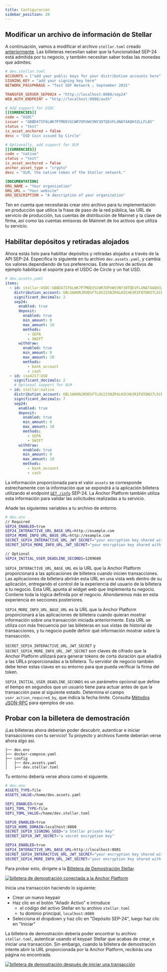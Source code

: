 ```yaml
---
title: Configuración
sidebar_position: 20
---
```



## Modificar un archivo de información de Stellar

A continuación, vamos a modificar el archivo `stellar.toml` creado [anteriormente][sep1-ap]. Las billeteras necesitan saber que la funcionalidad SEP-24 está admitida por tu negocio, y también necesitan saber todas las monedas que admites.

<CodeExample>

```toml
# dev.stellar.toml
ACCOUNTS = ["add your public keys for your distribution accounts here"]
SIGNING_KEY = "add your signing key here"
NETWORK_PASSPHRASE = "Test SDF Network ; September 2015"

TRANSFER_SERVER_SEP0024 = "http://localhost:8080/sep24"
WEB_AUTH_ENDPOINT = "http://localhost:8080/auth"

# Add support for USDC
[[CURRENCIES]]
code = "USDC"
issuer = "GBBD47IF6LWK7P7MDEVSCWR7DPUWV3NY3DTQEVFL4NAT4AQH3ZLLFLA5"
status = "test"
is_asset_anchored = false
desc = "USD Coin issued by Circle"

# Optionally, add support for XLM
[[CURRENCIES]]
code = "native"
status = "test"
is_asset_anchored = false
anchor_asset_type = "crypto"
desc = "XLM, the native token of the Stellar network."

[DOCUMENTATION]
ORG_NAME = "Your organization"
ORG_URL = "Your website"
ORG_DESCRIPTION = "A description of your organization"
```

</CodeExample>

Ten en cuenta que necesitarás crear otro archivo para tu implementación en producción que utilice la frase de paso de la red pública, las URL de servicio de producción, tus cuentas de distribución de Mainnet y la clave de firma, así como las cuentas emisoras de Mainnet de los activos que utiliza tu servicio.

## Habilitar depósitos y retiradas alojados

Ahora estás listo para habilitar depósitos y retiradas alojados a través de la API SEP-24. Especifica lo siguiente en tu archivo `dev.assets.yaml`, y cambia los valores dependiendo de tus preferencias. Este archivo de activos de ejemplo habilitará el soporte para el USDC de Circle y un fiat USD.

<CodeExample>

```yaml
# dev.assets.yaml
items:
  - id: stellar:USDC:GBBD47IF6LWK7P7MDEVSCWR7DPUWV3NY3DTQEVFL4NAT4AQH3ZLLFLA5
    distribution_account: GBLSAHONJRODSFTLOV225NZR4LHICH63RIFQTQN37L5CRTR2IMQ5UEK7
    significant_decimals: 2
    sep24:
      enabled: true
      deposit:
        enabled: true
        min_amount: 0
        max_amount: 10
        methods:
          - SEPA
          - SWIFT
      withdraw:
        enabled: true
        min_amount: 0
        max_amount: 10
        methods:
          - bank_account
          - cash
  - id: iso4217:USD
    significant_decimals: 2
    # Optional support for XLM
  - id: stellar:native
    distribution_account: GBLSAHONJRODSFTLOV225NZR4LHICH63RIFQTQN37L5CRTR2IMQ5UEK7
    significant_decimals: 7
    sep24:
      enabled: true
      deposit:
        enabled: true
        min_amount: 0
        max_amount: 10
        methods:
          - SEPA
          - SWIFT
      withdraw:
        enabled: true
        min_amount: 0
        max_amount: 10
        methods:
          - bank_account
          - cash
```

</CodeExample>

La información proporcionada para el valor `assets` se corresponde estrechamente con la información que se expondrá a la aplicación billetera utilizando el endpoint [`GET /info`][sep24-get-info] SEP-24. La Anchor Platform también utiliza esta información para validar las solicitudes realizadas a tu servicio.

Añade las siguientes variables a tu archivo de entorno.

<CodeExample>

```bash
# dev.env
// Required
SEP24_ENABLED=true
SEP24_INTERACTIVE_URL_BASE_URL=http://example.com
SEP24_MORE_INFO_URL_BASE_URL=http://example.com
SECRET_SEP24_INTERACTIVE_URL_JWT_SECRET="your encryption key shared with your business server"
SECRET_SEP24_MORE_INFO_URL_JWT_SECRET="your encryption key shared with your business server"

// Optional
SEP24_INITIAL_USER_DEADLINE_SECONDS=1209600
```

</CodeExample>

`SEP24_INTERACTIVE_URL_BASE_URL` es la URL que la Anchor Platform proporcionará a las aplicaciones de billetera cuando inicien transacciones. Las aplicaciones de billetera abrirán esta URL en una vista web dentro de su aplicación, entregando el control de la experiencia del usuario de la billetera a tu negocio. Esta URL apunta al widget web que implementa tu negocio. Contiene toda la lógica definida por el negocio. Ahondaremos más en esta experiencia en secciones posteriores.

`SEP24_MORE_INFO_URL_BASE_URL` es la URL que la Anchor Platform proporcionará a las aplicaciones de billetera cuando quieran mostrar información sobre una transacción iniciada anteriormente. Esta URL se utiliza con más frecuencia por las billeteras en sus vistas de historial de transacciones, y tu negocio puede definir qué información mostrar sobre la transacción.

`SECRET_SEP24_INTERACTIVE_URL_JWT_SECRET` y `SECRET_SEP24_MORE_INFO_URL_JWT_SECRET` son claves de cifrado que la Anchor Platform utilizará para generar tokens de corta duración que añadirá a las URLs proporcionadas a la billetera. Tu servidor de negocio también debe tener estas claves en su entorno para que pueda verificar la firma del token.

`SEP24_INITIAL_USER_DEADLINE_SECONDS` es un parámetro opcional que define el tiempo en segundos que un usuario tiene para actuar antes de que la transacción pase al siguiente estado. Determina el campo `user_action_required_by`, que indica la fecha límite. Consulta [Métodos JSON-RPC][json-rpc-methods] para ejemplos de uso.

## Probar con la billetera de demostración

¡Las billeteras ahora deberían poder descubrir, autenticar e iniciar transacciones con tu servicio! Tu proyecto y archivos fuente deberían verse ahora algo así.

<CodeExample>

```
├── dev.env
├── docker-compose.yaml
├── config
│   ├── dev.assets.yaml
│   ├── dev.stellar.toml
```

</CodeExample>

Tu entorno debería verse ahora como el siguiente.

<CodeExample>

```bash
# dev.env
ASSETS_TYPE=file
ASSETS_VALUE=/home/dev.assets.yaml

SEP1_ENABLED=true
SEP1_TOML_TYPE=file
SEP1_TOML_VALUE=/home/dev.stellar.toml

SEP10_ENABLED=true
SEP10_HOME_DOMAIN=localhost:8080
SECRET_SEP10_SIGNING_SEED="a Stellar private key"
SECRET_SEP10_JWT_SECRET="a secret encryption key"

SEP24_ENABLED=true
SEP24_INTERACTIVE_URL_BASE_URL=http://localhost:8081
SECRET_SEP24_INTERACTIVE_URL_JWT_SECRET="your encryption key shared with your business server"
SECRET_SEP24_MORE_INFO_URL_JWT_SECRET="your encryption key shared with your business server"
```

</CodeExample>

Para probar esto, dirígete a la [Billetera de Demostración Stellar][stellar-demo-wallet].

[![billetera de demostración conectada a la Anchor Platform](../../assets/anchor-platform-sep24-demo-wallet.png)](../../assets/anchor-platform-sep24-demo-wallet.png)

Inicia una transacción haciendo lo siguiente:

- Crear un nuevo keypair
- Haz clic en el botón "Añadir Activo" e introduce
  - el código del activo Stellar en tu archivo `stellar.toml`
  - tu dominio principal, `localhost:8080`
- Selecciona el dropdown y haz clic en "Depósito SEP-24", luego haz clic en "Iniciar"

La billetera de demostración debería poder encontrar tu archivo `stellar.toml`, autenticar usando el keypair Stellar que acabas de crear, e iniciar una transacción. Sin embargo, cuando la billetera de demostración intente abrir la URL proporcionada por la Anchor Platform, recibirás una página no encontrada.

[![billetera de demostración después de iniciar una transacción](../../assets/anchor-platform-sep24-demo-wallet-widget.png)](../../assets/anchor-platform-sep24-demo-wallet-widget.png)

[sep-1]: https://github.com/stellar/stellar-protocol/blob/master/ecosystem/sep-0001.md
[sep-9]: https://github.com/stellar/stellar-protocol/blob/master/ecosystem/sep-0009.md
[sep-24]: https://github.com/stellar/stellar-protocol/blob/master/ecosystem/sep-0024.md
[sep-38]: https://github.com/stellar/stellar-protocol/blob/master/ecosystem/sep-0038.md
[sep24-get-info]: https://github.com/stellar/stellar-protocol/blob/master/ecosystem/sep-0024.md#info
[anchor-platform-image]: https://hub.docker.com/r/stellar/anchor-platform
[docker-compose]: https://docs.docker.com/compose/
[minikube]: https://minikube.sigs.k8s.io/docs/
[kubernetes]: https://kubernetes.io/
[nginx]: https://www.nginx.com/
[ap-default-values]: https://github.com/stellar/java-stellar-anchor-sdk/blob/develop/platform/src/main/resources/config/anchor-config-default-values.yaml
[stellar-demo-wallet]: https://demo-wallet.stellar.org
[stellar-lab]: https://lab.stellar.org/
[postgresql]: https://www.postgresql.org/
[aurora-postgresql]: https://docs.aws.amazon.com/AmazonRDS/latest/AuroraUserGuide/Aurora.AuroraPostgreSQL.html
[h2]: https://www.h2database.com/html/main.html
[sqlite]: https://www.sqlite.org/index.html
[flyway]: https://documentation.red-gate.com/fd/redgate-flyway-documentation-138346877.html
[sep-24-ref-ui]: https://github.com/stellar/sep24-reference-ui
[sep-24-ref]: https://github.com/stellar/java-stellar-anchor-sdk/tree/develop/kotlin-reference-server
[sep1-ap]: ../sep1/README.mdx
[json-rpc-methods]: ../../api-reference/platform/rpc/methods/README.mdx
